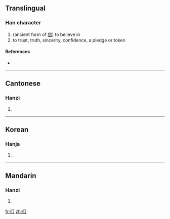 ==Translingual==

===Han character===
{{Han char|rn=9|rad=人|as=03|sn=5|four=|canj=人口 (OR)}}

# (ancient form of [[信]]) to believe in
# to trust, truth, sincerity, confidence, a pledge or token

====References====
* {{Han ref|kx=0092.080|hdz=10114.020|uh=3430|ud=13360}}

----

==Cantonese==

===Hanzi===
{{yue-hanzi|jyut=|y=seun3}}

# {{defn|Cantonese|sort=人03}}

----

==Korean==

===Hanja===
{{ko-hanja|hangeul=신|rv=sin|mr=shin|y=sin|eumhun=믿다|ehrv=mitda|ehmr=mitta|ehy=mitta}}

# {{defn|Korean|sort=人03}}

----

==Mandarin==

===Hanzi===
{{cmn-hanzi|pin=[[xìn]] ([[xin4]])|wg=hsin<sup>4</sup>}}

# {{defn|Mandarin|sort=人03}}

[[fr:㐰]]
[[zh:㐰]]